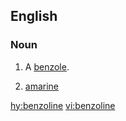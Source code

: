 ==English==

===Noun===
{{en-noun}}

# {{label|en|organic chemistry|dated}} A [[benzole]].
# {{label|en|chemistry|dated}} [[amarine]]

[[hy:benzoline]]
[[vi:benzoline]]